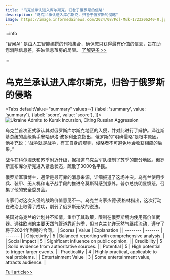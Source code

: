 ```yaml
---
title: "乌克兰承认进入库尔斯克，归咎于俄罗斯的侵略"
description: "乌克兰承认进入库尔斯克，归咎于俄罗斯的侵略"
image: https://image.informedainews.com/2024/08/Pol-Muk-1723206240-0.jpg
---
```



:::info

“智闻AI“ 是由人工智能编撰的刊物集合，确保您只获得最有价值的信息，旨在助您消除信息差，突破信息茧房的局限。  [了解更多 >>](/)

:::

# 乌克兰承认进入库尔斯克，归咎于俄罗斯的侵略


<Tabs
	defaultValue="summary"
	values={[
	{label: 'summary', value: 'summary'},
	{label: 'score', value: 'score'},
]}>
<TabItem value="summary">
<img
  src="https://image.informedainews.com/2024/08/Pol-Muk-1723206240-0.jpg"
  alt="Ukraine Admits to Kursk Incursion, Citing Russian Aggression"
/>



乌克兰首次正式承认其对俄罗斯库尔斯克地区的入侵，并对此进行了辩护。泽连斯基总统的高级助手米哈伊洛·波多利亚克指出，俄罗斯的“明确侵略”是根本原因。他补充说：“战争就是战争，有其自身的规则，侵略者不可避免地会收获相应的后果。”

战斗在科尔涅沃和苏季附近升级，据报道乌克兰军队控制了苏季的部分地区。俄罗斯宣布库尔斯克进入紧急状态，疏散了3000名平民。

俄罗斯军事博主，通常是最可靠的消息来源，详细报道了这场冲突。乌克兰使用步兵、装甲、无人机和电子战手段的推进令莫斯科感到意外。普京总统明显愤怒，召集了他的安全委员会。

专家们对这次入侵的战略价值意见不一。乌克兰专家杰德·麦格林指出，这次行动在政治上取得了成功，削弱了俄罗斯无敌的说法。

美国对乌克兰的计划并不知情，重申了其政策，限制在俄罗斯境内使用高价值武器。通往欧洲的主要天然气管道靠近苏季，但乌克兰允许天然气继续流动，遵守了将于2024年到期的合同。
</TabItem>
<TabItem value="score">
	| Scores     | Value   | Explanation |
	| -------- | ------- | ------- |
	| Objectivity  | 5    | Balanced reporting with comprehensive analysis.    |
	| Social Impact | 5     | Significant influence on public opinion.    |
	| Credibility    | 5    | Solid evidence from authoritative sources.    |
	| Potential    | 5    | High potential to trigger larger events.    |
	| Practicality    | 4    | Highly practical, applicable to real problems.    |
	| Entertainment Value    | 3    | Some entertainment value, attracts audience.    |
</TabItem>
</Tabs>

[Full article>>](https://www.theguardian.com/world/article/2024/aug/08/ukraine-justifies-attack-on-kursk-in-first-acknowledgement-of-its-russian-incursion)
